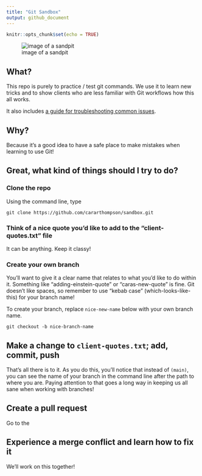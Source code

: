 ---
title: "Git Sandbox"
output: github_document
---

```{r setup, include=FALSE}
knitr::opts_chunk$set(echo = TRUE)
```


![image of a sandpit](https://www.stihl.com/p/images/header_490x170/I-SANDKASTEN_BAUEN-IM-025_rdax_65.jpg)


## What?

This repo is purely to practice / test git commands. We use it to learn new tricks and to show clients who are less familiar with Git workflows how this all works. 

It also includes [a guide for troubleshooting common issues](troubleshooting/debug-avenues.Rmd).

## Why?

Because it's a good idea to have a safe place to make mistakes when learning to use Git!

## Great, what kind of things should I try to do?

### Clone the repo

Using the command line, type

```
git clone https://github.com/cararthompson/sandbox.git

```

### Think of a nice quote you'd like to add to the "client-quotes.txt" file

It can be anything. Keep it classy!


### Create your own branch

You'll want to give it a clear name that relates to what you'd like to do within it. Something like "adding-einstein-quote" or "caras-new-quote" is fine. Git doesn't like spaces, so remember to use "kebab case" (which-looks-like-this) for your branch name!

To create your branch, replace `nice-new-name` below with your own branch name. 

```
git checkout -b nice-branch-name

```

## Make a change to `client-quotes.txt`; add, commit, push

That's all there is to it. As you do this, you'll notice that instead of `(main)`, you can see the name of your branch in the command line after the path to where you are. Paying attention to that goes a long way in keeping us all sane when working with branches! 


## Create a pull request

Go to the 

## Experience a merge conflict and learn how to fix it

We'll work on this together!
